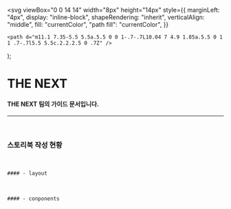 

  <svg
    viewBox="0 0 14 14"
    width="8px"
    height="14px"
    style={{
      marginLeft: "4px",
      display: "inline-block",
      shapeRendering: "inherit",
      verticalAlign: "middle",
      fill: "currentColor",
      "path fill": "currentColor",
    }}
  >
    <path d="m11.1 7.35-5.5 5.5a.5.5 0 0 1-.7-.7L10.04 7 4.9 1.85a.5.5 0 1 1 .7-.7l5.5 5.5c.2.2.2.5 0 .7Z" />
  </svg>
);

<Meta title="가이드" />

# THE NEXT

#### THE NEXT 팀의 가이드 문서입니다.

<hr />
<br />

### 스토리북 작성 현황

<div className="flex gap-2">
  <Badge
    label="미작성"
    className="bg-red-500 inline-block text-white text-sm"
  />
  <Badge
    label="작성중"
    className="bg-yellow-500 inline-block text-white text-sm"
  />
  <Badge
    label="작성완료"
    className="bg-green-500 inline-block text-white text-sm"
  />
</div>
<br />

    #### - layout

<div className="flex gap-2">
  <Badge
    label="Header"
    className="bg-red-500 inline-block text-white text-sm"
  />
  <Badge
    label="Sidebar"
    className="bg-red-500 inline-block text-white text-sm"
  />
</div>
<br />

    #### - conponents

<div className="flex gap-2">
  <Badge
    label="Badge"
    className="bg-green-500 inline-block text-white text-sm"
  />
  <Badge
    label="Button"
    className="bg-green-500 inline-block text-white text-sm"
  />
</div>
